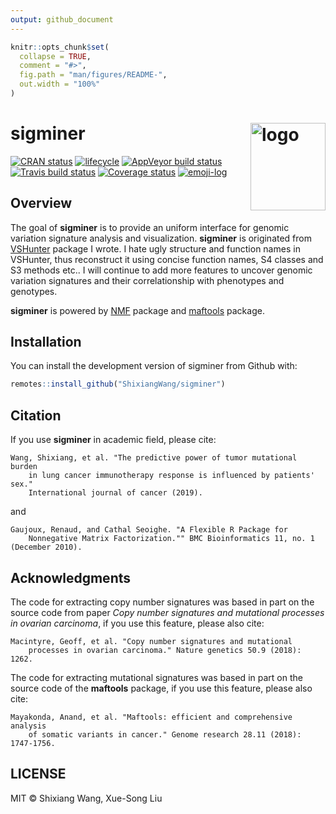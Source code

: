 ```yaml
---
output: github_document
---
```


<!-- README.md is generated from README.Rmd. Please edit that file -->

```r
knitr::opts_chunk$set(
  collapse = TRUE,
  comment = "#>",
  fig.path = "man/figures/README-",
  out.width = "100%"
)
```


# sigminer <img src="man/figures/logo.png" align="right"  height="140" width="120" alt="logo"/>

[![CRAN status](https://www.r-pkg.org/badges/version/sigminer)](https://cran.r-project.org/package=sigminer) [![lifecycle](https://img.shields.io/badge/lifecycle-maturing-blue.svg)](https://www.tidyverse.org/lifecycle/#maturing) [![AppVeyor build status](https://ci.appveyor.com/api/projects/status/github/ShixiangWang/sigminer?branch=master&svg=true)](https://ci.appveyor.com/project/ShixiangWang/sigminer) [![Travis build status](https://travis-ci.org/ShixiangWang/sigminer.svg?branch=master)](https://travis-ci.org/ShixiangWang/sigminer) [![Coverage status](https://codecov.io/gh/ShixiangWang/sigminer/branch/master/graph/badge.svg)](https://codecov.io/github/ShixiangWang/sigminer?branch=master) [![emoji-log](https://cdn.rawgit.com/ahmadawais/stuff/ca97874/emoji-log/non-flat-round.svg)](https://github.com/ahmadawais/Emoji-Log/)

## Overview

The goal of **sigminer** is to provide an uniform interface for genomic variation signature analysis and visualization. **sigminer** is originated from [VSHunter](https://github.com/ShixiangWang/VSHunter) package I wrote. I hate ugly structure and function names in VSHunter, thus reconstruct it using concise function names, S4 classes and S3 methods etc.. I will continue to add more features to uncover genomic variation signatures and their correlationship with phenotypes and genotypes.

**sigminer** is powered by [NMF](https://github.com/renozao/NMF) package and [maftools](https://github.com/PoisonAlien/maftools) package.

## Installation

You can install the development version of sigminer from Github with:

```r
remotes::install_github("ShixiangWang/sigminer")
```


## Citation

If you use **sigminer** in academic field, please cite:

```
Wang, Shixiang, et al. "The predictive power of tumor mutational burden 
    in lung cancer immunotherapy response is influenced by patients' sex."
    International journal of cancer (2019).
```

and

```
Gaujoux, Renaud, and Cathal Seoighe. "A Flexible R Package for 
    Nonnegative Matrix Factorization."" BMC Bioinformatics 11, no. 1 (December 2010).
```

## Acknowledgments

The code for extracting copy number signatures was based in part on the source code 
from paper *Copy number signatures and mutational processes in ovarian carcinoma*, 
if you use this feature, please also cite:

```
Macintyre, Geoff, et al. "Copy number signatures and mutational
    processes in ovarian carcinoma." Nature genetics 50.9 (2018): 1262.
```

The code for extracting mutational signatures was based in part on the source 
code of the **maftools** package, if you use this feature, please also cite:

```
Mayakonda, Anand, et al. "Maftools: efficient and comprehensive analysis
    of somatic variants in cancer." Genome research 28.11 (2018): 1747-1756.
```


## LICENSE

MIT &copy; Shixiang Wang, Xue-Song Liu

